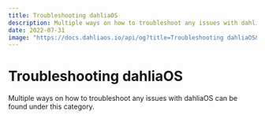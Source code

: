 ```yaml
---
title: Troubleshooting dahliaOS
description: Multiple ways on how to troubleshoot any issues with dahliaOS can be found under this category.
date: 2022-07-31
image: "https://docs.dahliaos.io/api/og?title=Troubleshooting dahliaOS&desc=Multiple ways on how to troubleshoot any issues with dahliaOS can be found under this category."
---
```


# Troubleshooting dahliaOS

Multiple ways on how to troubleshoot any issues with dahliaOS can be found under this category.
